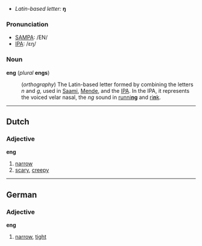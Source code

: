 *''Latin-based letter:'' '''ŋ'''

===Pronunciation===
*[[SAMPA]]: /EN/
*[[International Phonetic Alphabet|IPA]]: /ɛŋ/

===Noun===
'''eng''' (''plural'' '''engs''')
:(''orthography'') The Latin-based letter formed by combining the letters ''n'' and ''g'', used in [[w:Saami|Saami]], [[w:Mende|Mende]], and the [[International Phonetic Alphabet|IPA]]. In the IPA, it represents the voiced velar nasal, the ''ng'' sound in [[running|runni'''ng''']] and [[rink|ri'''n'''k]].

----
==Dutch==
===Adjective===
'''eng'''

#[[narrow]]
#[[scary]], [[creepy]]

----
==German==
===Adjective===
'''eng'''

#[[narrow]], [[tight]]